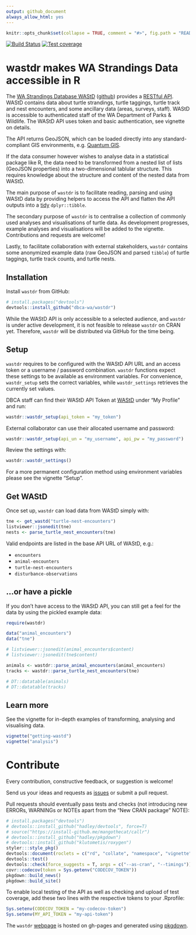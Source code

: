 ```yaml
---
output: github_document
always_allow_html: yes
---
```


```r
knitr::opts_chunk$set(collapse = TRUE, comment = "#>", fig.path = "README-")
```

[![Build Status](https://travis-ci.org/dbca-wa/wastdr.svg?branch=master)](https://travis-ci.org/dbca-wa/wastdr)
[![Test coverage](https://codecov.io/gh/dbca-wa/wastdr/branch/master/graph/badge.svg)](https://codecov.io/gh/dbca-wa/wastdr)

# wastdr makes WA Strandings Data accessible in R

The [WA Strandings Database WAStD](https://tsc.dbca.wa.gov.au/) 
([github](https://github.com/dbca-wa/wastd/)) 
provides a [RESTful API](https://tsc.dbca.wa.gov.au/api/1/). 
WAStD contains data about turtle strandings, turtle taggings, turtle track 
and nest encounters, and some ancillary data (areas, surveys, staff).
WAStD is accessible to authenticated staff of the WA Department of Parks & Wildlife.
The WAStD API uses token and basic authentication, see vignette on details.

The API returns GeoJSON, which can be loaded directly into any standard-compliant
GIS environments, e.g. [Quantum GIS](http://www.qgis.org/en/site/).

If the data consumer however wishes to analyse data in a statistical package like
R, the data need to be transformed from a nested list of lists (GeoJSON properties) 
into a two-dimensional tablular structure. This requires knowledge about the 
structure and content of the nested data from WAStD.

The main purpose of `wastdr` is to facilitate reading, parsing and using WAStD data
by providing helpers to access the API and flatten the API outputs into a 
[tidy](http://vita.had.co.nz/papers/tidy-data.html) `dplyr::tibble`.

The secondary purpose of `wastdr` is to centralise a collection of commonly used
analyses and visualisations of turtle data.
As development progresses, example analyses and visualisations will be added to 
the vignette. Contributions and requests are welcome!

Lastly, to facilitate collaboration with external stakeholders, `wastdr` contains
some anonymized example data (raw GeoJSON and parsed `tibble`) of turtle taggings, 
turtle track counts, and turtle nests.

## Installation

Install `wastdr` from GitHub:

```r
# install.packages("devtools")
devtools::install_github("dbca-wa/wastdr")
```

While the WAStD API is only accessible to a selected audience, and `wastdr` is
under active development, it is not feasible to release `wastdr` on CRAN yet.
Therefore, `wastdr` will be distributed via GitHub for the time being.

## Setup
`wastdr` requires to be configured with the WAStD API URL and an access token or 
a username / password combination.
`wastdr` functions expect these settings to be available as environment variables.
For convenience, `wastdr_setup` sets the correct variables, while 
`wastdr_settings` retrieves the currently set values.

DBCA staff can find their WAStD API Token at [WAStD](https://tsc.dbca.wa.gov.au/) 
under "My Profile" and run:

```r
wastdr::wastdr_setup(api_token = "my_token")
```

External collaborator can use their allocated username and password:

```r
wastdr::wastdr_setup(api_un = "my_username", api_pw = "my_password")
```

Review the settings with:

```r
wastdr::wastdr_settings()
```

For a more permanent configuration method using environment variables please see the vignette "Setup".

## Get WAStD
Once set up, `wastdr` can load data from WAStD simply with:

```r
tne <- get_wastd("turtle-nest-encounters")
listviewer::jsonedit(tne)
nests <- parse_turtle_nest_encounters(tne)
```

Valid endpoints are listed in the base API URL of WAStD, e.g.:

* `encounters`
* `animal-encounters`
* `turtle-nest-encounters`
* `disturbance-observations`

## ...or have a pickle
If you don't have access to the WAStD API, you can still get a feel for the data
by using the pickled example data:

```r
require(wastdr)

data("animal_encounters")
data("tne")

# listviewer::jsonedit(animal_encounters$content)
# listviewer::jsonedit(tne$content)

animals <- wastdr::parse_animal_encounters(animal_encounters)
tracks <- wastdr::parse_turtle_nest_encounters(tne)

# DT::datatable(animals)
# DT::datatable(tracks)
```

## Learn more
See the vignette for in-depth examples of transforming, analysing and visualising data.

```r
vignette("getting-wastd")
vignette("analysis")
```

# Contribute
Every contribution, constructive feedback, or suggestion is welcome! 

Send us your ideas and requests as [issues](https://github.com/dbca-wa/wastdr/issues) 
or submit a pull request.

Pull requests should eventually pass tests and checks (not introducing new 
ERRORs, WARNINGs or NOTEs apart from the "New CRAN package" NOTE):

```r
# install.packages("devtools")
# devtools::install_github("hadley/devtools", force=T)
# source("https://install-github.me/mangothecat/callr")
# devtools::install_github("hadley/pkgdown")
# devtools::install_github("klutometis/roxygen")
styler:::style_pkg()
devtools::document(roclets = c("rd", "collate", "namespace", "vignette"))
devtools::test()
devtools::check(force_suggests = T, args = c("--as-cran", "--timings"))
covr::codecov(token = Sys.getenv("CODECOV_TOKEN"))
pkgdown::build_news()
pkgdown::build_site()
```

To enable local testing of the API as well as checking and upload of test 
coverage, add these two lines with the respective tokens to your .Rprofile:

```r
Sys.setenv(CODECOV_TOKEN = "my-codecov-token")
Sys.setenv(MY_API_TOKEN = "my-api-token")
```

The `wastdr` [webpage](https://dbca-wa.github.io/wastdr/) is hosted on
gh-pages and generated using [pkgdown](https://github.com/hadley/pkgdown).
